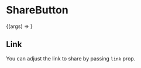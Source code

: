 

<Meta title="Molecules | ShareButton" component={ShareButton} />

# ShareButton

<Preview>
  <Story
    name="Basic"
    args={{
      link: '/blog/my-first-post',
    }}
  >
    {(args) => <ShareButton {...args} />}
  </Story>
</Preview>

<Props story="Basic" />

## Link

You can adjust the link to share by passing `link` prop.

<Preview>
  <Story name="Link">
    <ShareButton link="/blog/my-second-post" />
  </Story>
</Preview>
